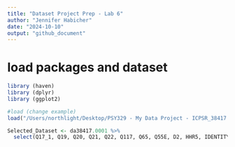 ```yaml
---
title: "Dataset Project Prep - Lab 6"
author: "Jennifer Habicher"
date: "2024-10-10"
output: "github_document"
---
```


# load packages and dataset 
```r
library (haven)
library (dplyr)
library (ggplot2)

#load (change example)
load("/Users/northlight/Desktop/PSY329 - My Data Project - ICPSR_38417 - Dataset/DS0001/38417-0001-Data.rda")

```


```r
Selected_Dataset <- da38417.0001 %>%
  select(Q17_1, Q19, Q20, Q21, Q22, Q117, Q65, Q55E, D2, HHR5, IDENTITY_1_R)


```






